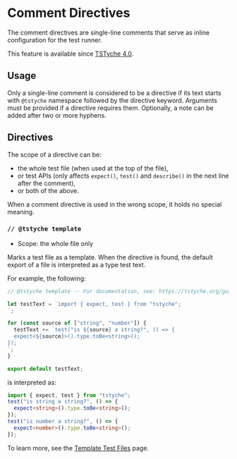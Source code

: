 
# Comment Directives

The comment directives are single-line comments that serve as inline configuration for the test runner.

<Note>

This feature is available since [TSTyche 4.0](../releases/tstyche-4.mdx).

</Note>

## Usage

Only a single-line comment is considered to be a directive if its text starts with `@tstyche` namespace followed by the directive keyword. Arguments must be provided if a directive requires them. Optionally, a note can be added after two or more hyphens.

## Directives

The scope of a directive can be:

- the whole test file (when used at the top of the file),
- or test APIs (only affects `expect()`, `test()` and `describe()` in the next line after the comment),
- or both of the above.

<Warning>

When a comment directive is used in the wrong scope, it holds no special meaning.

</Warning>

### `// @tstyche template`

- Scope: the whole file only

Marks a test file as a template. When the directive is found, the default export of a file is interpreted as a type test text.

For example, the following:

```ts
// @tstyche template -- For documentation, see: https://tstyche.org/guide/template-test-files

let testText = `import { expect, test } from "tstyche";
`;

for (const source of ["string", "number"]) {
  testText += `test("is ${source} a string?", () => {
  expect<${source}>().type.toBe<string>();
});
`;
}

export default testText;
```

is interpreted as:

```ts
import { expect, test } from "tstyche";
test("is string a string?", () => {
  expect<string>().type.toBe<string>();
});
test("is number a string?", () => {
  expect<number>().type.toBe<string>();
});
```

To learn more, see the [Template Test Files](../guide/template-test-files.mdx) page.
